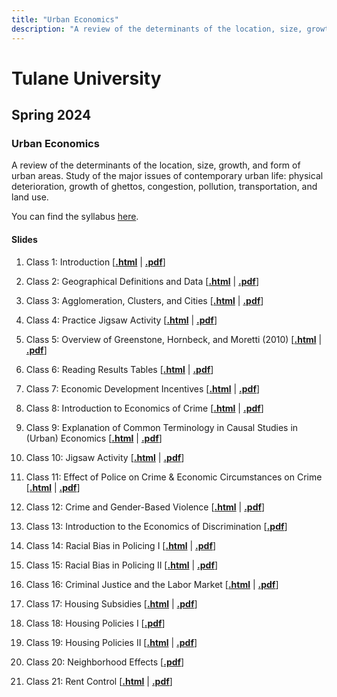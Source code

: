 ```yaml
---
title: "Urban Economics"
description: "A review of the determinants of the location, size, growth, and form of urban areas. Study of the major issues of contemporary urban life: physical deterioration, growth of ghettos, congestion, pollution, transportation, and land use."
---
```


# Tulane University

## Spring 2024
### Urban Economics
A review of the determinants of the location, size, growth, and form of urban areas. Study of the major issues of contemporary urban life: physical deterioration, growth of ghettos, congestion, pollution, transportation, and land use.

You can find the syllabus [here](https://hhadah.github.io/urban-econ/syllabus/UrbanEcon3320SyllabusSpring2024HHadah.pdf).

#### Slides

1. Class 1: Introduction \[[**.html**](https://hhadah.github.io/urban-econ/slides/01-week1/01-tue/01-class1.html) | [**.pdf**](https://hhadah.github.io/urban-econ/slides/01-week1/01-tue/01-class1.pdf)\]

2. Class 2: Geographical Definitions and Data \[[**.html**](https://hhadah.github.io/urban-econ/slides/01-week1/02-thur/02-class2.html) | [**.pdf**](https://hhadah.github.io/urban-econ/slides/01-week1/02-thur/02-class2.pdf)\]

3. Class 3: Agglomeration, Clusters, and Cities \[[**.html**](https://hhadah.github.io/urban-econ/slides/02-week2/01-tue/01-class1.html) | [**.pdf**](https://hhadah.github.io/urban-econ/slides/02-week2/01-tue/01-class1.pdf)\]

4. Class 4: Practice Jigsaw Activity \[[**.html**](https://hhadah.github.io/urban-econ/slides/02-week2/02-thur/02-class2.html) | [**.pdf**](https://hhadah.github.io/urban-econ/slides/02-week2/02-thur/02-class2.pdf)\]

5. Class 5: Overview of Greenstone, Hornbeck, and Moretti (2010) \[[**.html**](https://hhadah.github.io/urban-econ/slides/03-week3/01-tue/01-class1.html) | [**.pdf**](https://hhadah.github.io/urban-econ/slides/03-week3/01-tue/01-class1.pdf)\]

6. Class 6: Reading Results Tables \[[**.html**](https://hhadah.github.io/urban-econ/slides/03-week3/02-thur/02-class2.html) | [**.pdf**](https://hhadah.github.io/urban-econ/slides/03-week3/02-thur/02-class2.pdf)\]

7. Class 7: Economic Development Incentives  \[[**.html**](https://hhadah.github.io/urban-econ/slides/04-week4/01-tue/01-class01.html) | [**.pdf**](https://hhadah.github.io/urban-econ/slides/04-week4/01-tue/01-class01.pdf)\]

8. Class 8: Introduction to Economics of Crime  \[[**.html**](https://hhadah.github.io/urban-econ/slides/05-week5/02-thur/crime-intro.html) | [**.pdf**](https://hhadah.github.io/urban-econ/slides/05-week5/02-thur/crime-intro.pdf)\]

9. Class 9: Explanation of Common Terminology in Causal Studies in
(Urban) Economics  \[[**.html**](https://hhadah.github.io/urban-econ/slides/06-week6/01-tue/causal-term.html) | [**.pdf**](https://hhadah.github.io/urban-econ/slides/06-week6/01-tue/causal-term.pdf)\]

10. Class 10: Jigsaw Activity \[[**.html**](https://hhadah.github.io/urban-econ/slides/06-week6/03-jigsaw/jigsaw.html) | [**.pdf**](https://hhadah.github.io/urban-econ/slides/06-week6/03-jigsaw/jigsaw.pdf)\]


11. Class 11: Effect of Police on Crime & Economic Circumstances on Crime \[[**.html**](https://hhadah.github.io/urban-econ/slides/06-week6/02-thur/police-econ-and-crime.html) | [**.pdf**](https://hhadah.github.io/urban-econ/slides/06-week6/02-thur/police-econ-and-crime.pdf)\]


12. Class 12: Crime and Gender-Based Violence \[[**.html**](https://hhadah.github.io/urban-econ/slides/07-week7/02-thur/gender-based-violence.html) | [**.pdf**](https://hhadah.github.io/urban-econ/slides/07-week7/02-thur/gender-based-violence.pdf)\]

13. Class 13:  Introduction to the Economics of Discrimination \[[**.pdf**](https://hhadah.github.io/urban-econ/slides/08-week8/02-thur/UrbanEconomicsIntrotoDiscrimination.pdf)\]

14. Class 14:  Racial Bias in Policing I \[[**.html**](https://hhadah.github.io/urban-econ/slides/09-week9/01-tue/racial-bias.html) | [**.pdf**](https://hhadah.github.io/urban-econ/slides/09-week9/01-tue/racial-bias.pdf)\]

15. Class 15:  Racial Bias in Policing II \[[**.html**](https://hhadah.github.io/urban-econ/slides/09-week9/02-thur/racial-bias-w.html) | [**.pdf**](https://hhadah.github.io/urban-econ/slides/09-week9/02-thur/racial-bias-w.pdf)\]

16. Class 16:  Criminal Justice and the Labor Market \[[**.html**](https://hhadah.github.io/urban-econ/slides/10-week10/02-thur/incarceration-ban-box.html) | [**.pdf**](https://hhadah.github.io/urban-econ/slides/10-week10/02-thur/incarceration-ban-box.pdf)\]

17. Class 17:  Housing Subsidies \[[**.html**](https://hhadah.github.io/urban-econ/slides/11-housing/01-lecture1/01-housing.html) | [**.pdf**](https://hhadah.github.io/urban-econ/slides/11-housing/01-lecture1/01-housing.pdf)\]

18. Class 18:  Housing Policies I \[[**.pdf**](https://hhadah.github.io/urban-econ/slides/11-housing/02-lecture2/19-HousingPoliciesMetcalfSlides.pdf)\]

19. Class 19:  Housing Policies II \[[**.html**](https://hhadah.github.io/urban-econ/slides/11-housing/03-lecture3/03-housing.html) | [**.pdf**](https://hhadah.github.io/urban-econ/slides/11-housing/03-lecture3/03-housing.pdf)\]

20. Class 20:  Neighborhood Effects \[[**.pdf**](https://hhadah.github.io/urban-econ/slides/11-housing/04-lecture4/21-NeighborhoodEffectsMovingtoOpportunity.pdf)\]

21. Class 21:  Rent Control \[[**.html**](https://hhadah.github.io/urban-econ/slides/11-housing/05-rent-control/rent-control.html) | [**.pdf**](https://hhadah.github.io/urban-econ/slides/11-housing/05-rent-control/rent-control.pdf)\]
